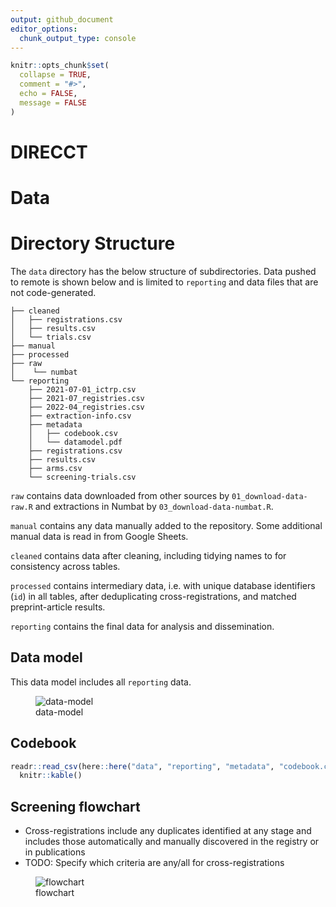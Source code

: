 ```yaml
---
output: github_document
editor_options: 
  chunk_output_type: console
---
```


<!-- README.md is generated from README.Rmd. Please edit that file -->

```r
knitr::opts_chunk$set(
  collapse = TRUE,
  comment = "#>",
  echo = FALSE,
  message = FALSE
)
```

# DIRECCT

# Data

# Directory Structure

The `data` directory has the below structure of subdirectories. Data pushed to remote is shown below and is limited to `reporting` and data files that are not code-generated.

    ├── cleaned
    │   ├── registrations.csv
    │   ├── results.csv
    │   └── trials.csv
    ├── manual
    ├── processed
    ├── raw
    │    └── numbat
    └── reporting
        ├── 2021-07-01_ictrp.csv
        ├── 2021-07_registries.csv
        ├── 2022-04_registries.csv
        ├── extraction-info.csv
        ├── metadata
        │   ├── codebook.csv
        │   └── datamodel.pdf
        ├── registrations.csv
        ├── results.csv
        ├── arms.csv
        └── screening-trials.csv

`raw` contains data downloaded from other sources by `01_download-data-raw.R` and extractions in Numbat by `03_download-data-numbat.R`.

`manual` contains any data manually added to the repository. Some additional manual data is read in from Google Sheets.

`cleaned` contains data after cleaning, including tidying names to for consistency across tables.

`processed` contains intermediary data, i.e. with unique database identifiers (`id`) in all tables, after deduplicating cross-registrations, and matched preprint-article results.

`reporting` contains the final data for analysis and dissemination.

## Data model

This data model includes all `reporting` data.

![data-model](data/reporting/metadata/datamodel.png)

## Codebook

```r
readr::read_csv(here::here("data", "reporting", "metadata", "codebook.csv")) |> 
  knitr::kable()
```

## Screening flowchart

-   Cross-registrations include any duplicates identified at any stage and includes those automatically and manually discovered in the registry or in publications
-   TODO: Specify which criteria are any/all for cross-registrations


![flowchart](data/reporting/metadata/flow-trials.png)
